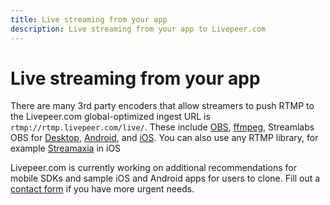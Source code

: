 ```yaml
---
title: Live streaming from your app
description: Live streaming from your app to Livepeer.com
---
```


# Live streaming from your app

There are many 3rd party encoders that allow streamers to push RTMP to the Livepeer.com global-optimized ingest URL is `rtmp://rtmp.livepeer.com/live/`.  These include [OBS](https://obsproject.com/), [ffmpeg](https://ffmpeg.org/), Streamlabs OBS for [Desktop](https://streamlabs.com/), [Android](https://play.google.com/store/apps/details?id=com.streamlabs&hl=en_US&gl=US), and [iOS](https://apps.apple.com/us/app/streamlabs-live-streaming-app/id1294578643). You can also use any RTMP library, for example [Streamaxia](https://www.streamaxia.com/) in iOS

Livepeer.com is currently working on additional recommendations for mobile SDKs and sample iOS and Android apps for users to clone. Fill out a [contact form](contact) if you have more urgent needs.
